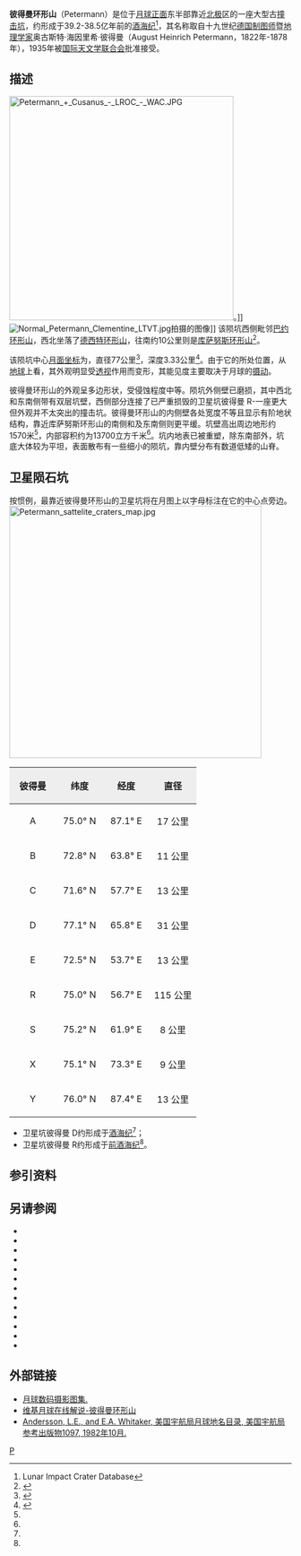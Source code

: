 {{lunar crater data|
 image=Petermann crater 4140 med.jpg|
 caption=月球轨道器4号拍摄的斜视图|
 latitude=74.35|
 N_or_S=N|
 longitude=67.89|
 E_or_W=E|
 diameter=77公里|
 depth=3.33公里|
 colong=296|
 eponym=奥古斯特·海·彼得曼}}

'''彼得曼环形山'''（Petermann）是位于[[月球正面|月球正面]]东半部靠近[[月球北极|北极]]区的一座大型古[[撞击坑|撞击坑]]，约形成于39.2-38.5亿年前的[[酒海纪|酒海纪]]<ref name="LICD">Lunar Impact Crater Database</ref>，其名称取自十九世纪[[德国|德国]][[地图学|制图师]]暨[[地理学|地理学家]]奥古斯特·海因里希·彼得曼（August Heinrich Petermann，1822年-1878年），1935年被[[国际天文学联合会|国际天文学联合会]]批准接受。

==描述== 
[[Image:Petermann_+_Cusanus_-_LROC_-_WAC.JPG|400px]]。]] 
[[Image:Normal_Petermann_Clementine_LTVT.jpg|thumb]]拍摄的图像]] 
该陨坑西侧毗邻[[巴约环形山|巴约环形山]]，西北坐落了[[德西特环形山|德西特环形山]]，往南约10公里则是[[库萨努斯环形山|库萨努斯环形山]]<ref>{{Cite web |url=http://planetarynames.wr.usgs.gov/images/Lunar/lac_5_lo.pdf |title=Crater Petermann on LAC-5 map. |accessdate=2016-11-19 |archive-date=2013-02-20 |archive-url=https://web.archive.org/web/20130220125427/http://planetarynames.wr.usgs.gov/images/Lunar/lac_5_lo.pdf |dead-url=no }}</ref>。

该陨坑中心[[月面坐标|月面坐标]]为{{Coord|74.35|N|67.89|E|globe:Moon|nogoogle=1|noosm=1}}，直径77公里<ref name="IAU">{{Cite web |url=http://planetarynames.wr.usgs.gov/Feature/4669 |title=Directory of the International Astronomical Union |access-date=2016-11-19 |archive-date=2020-11-27 |archive-url=https://web.archive.org/web/20201127012531/https://planetarynames.wr.usgs.gov/Feature/4669 |dead-url=no }}</ref>，深度3.33公里<ref>{{Cite web |url=http://fisherka.csolutionshosting.net/astronote/plan/craterdepth/html/CraterDepthFeatureNameWestfall.html |title=John E. Westfall's Atlas of the Lunar Terminator, Cambridge Univ. Press （2000） |accessdate=2016-11-19 |archive-date=2014-12-18 |archive-url=https://archive.today/20141218234310/http://fisherka.csolutionshosting.net/astronote/plan/craterdepth/html/CraterDepthFeatureNameWestfall.html |dead-url=yes }}</ref>。由于它的所处位置，从[[地球|地球]]上看，其外观明显受[[透视|透视]]作用而变形，其能见度主要取决于月球的[[天平动|摄动]]。

彼得曼环形山的外观呈多边形状，受侵蚀程度中等。陨坑外侧壁已磨损，其中西北和东南侧带有双层坑壁，西侧部分连接了已严重损毁的卫星坑彼得曼 R-一座更大但外观并不太突出的撞击坑。彼得曼环形山的内侧壁各处宽度不等且显示有阶地状结构，靠近库萨努斯环形山的南侧和及东南侧则更平缓。坑壁高出周边地形约1570米<ref name="LICD"/>，内部容积约为13700立方千米<ref name="LICD"/>。坑内地表已被重塑，除东南部外，坑底大体较为平坦，表面散布有一些细小的陨坑，靠内壁分布有数道低矮的山脊。

==卫星陨石坑==
按惯例，最靠近彼得曼环形山的卫星坑将在月图上以字母标注在它的中心点旁边。
[[Image:Petermann_sattelite_craters_map.jpg|450px]]

{| class="wikitable"
!width="25%" style="background:#eeeeee;" |彼得曼 
!width="25%" style="background:#eeeeee;" |纬度
!width="25%" style="background:#eeeeee;" |经度
!width="25%" style="background:#eeeeee;" |直径
|-
|align="center"|A
|align="center"|75.0° N
|align="center"|87.1° E
|align="center"|17 公里
|-
|align="center"|B
|align="center"|72.8° N
|align="center"|63.8° E
|align="center"|11 公里
|-
|align="center"|C
|align="center"|71.6° N
|align="center"|57.7° E
|align="center"|13 公里
|-
|align="center"|D
|align="center"|77.1° N
|align="center"|65.8° E
|align="center"|31 公里
|-
|align="center"|E
|align="center"|72.5° N
|align="center"|53.7° E
|align="center"|13 公里
|-
|align="center"|R
|align="center"|75.0° N
|align="center"|56.7° E
|align="center"|115 公里
|-
|align="center"|S
|align="center"|75.2° N
|align="center"|61.9° E
|align="center"|8 公里
|-
|align="center"|X
|align="center"|75.1° N
|align="center"|73.3° E
|align="center"|9 公里
|-
|align="center"|Y
|align="center"|76.0° N
|align="center"|87.4° E
|align="center"|13 公里
|}{{clear}}
* 卫星坑彼得曼 D约形成于[[酒海纪|酒海纪]]<ref name="LICD"/>；
* 卫星坑彼得曼 R约形成于[[前酒海纪|前酒海纪]]<ref name="LICD"/>。

==参引资料==
{{Reflist}}

==另请参阅==
* {{refbegin}}
* {{cite book
  | last1 = Andersson
  | first1 = L. E.
  | last2 = Whitaker
  | first2 = E. A.
  | authorlink2 = Ewen Whitaker
  | date = 1982
  | title = [[NASA|NASA]] Catalogue of Lunar Nomenclature
  | publisher = NASA RP-1097
  | ref = harv
  }}
* {{cite web
  | last = Blue
  | first = Jennifer
  | date = July 25, 2007
  | title = Gazetteer of Planetary Nomenclature
  | publisher = [[United_States_Geological_Survey|USGS]]
  | url = http://planetarynames.wr.usgs.gov/
  | accessdate = 2007-08-05
  | ref = harv
  | archive-date = 2018-12-25
  | archive-url = https://web.archive.org/web/20181225170157/https://planetarynames.wr.usgs.gov/
  | dead-url = no
  }}
* {{cite book
  | last1 = Bussey
  | first1 = B.
  | authorlink1 = Ben Bussey
  | last2 = Spudis
  | first2 = P.
  | authorlink2 = Paul Spudis
  | date = 2004
  | title = The Clementine Atlas of the Moon
  | publisher = Cambridge University Press
  | location = New York
  | isbn = 978-0-521-81528-4
  | ref = harv
  }}
* {{cite book
  | last1 = Cocks
  | first1 = Elijah E.
  | last2 = Cocks
  | first2 = Josiah C.
  | date = 1995
  | title = Who's Who on the Moon: A Biographical Dictionary of Lunar Nomenclature
  | url = https://archive.org/details/isbn_9780936389271
  | publisher = Tudor Publishers
  | isbn = 978-0-936389-27-1
  | ref = harv
  }}
* {{cite web
  | last = McDowell
  | first = Jonathan
  | date = July 15, 2007
  | url = http://host.planet4589.org/astro/lunar/
  | title = Lunar Nomenclature
  | publisher = Jonathan's Space Report
  | accessdate = 2007-10-24
  | ref = harv
  | archive-date = 2018-12-25
  | archive-url = https://web.archive.org/web/20181225170156/http://host.planet4589.org/astro/lunar/
  | dead-url = no
  }}
* {{cite journal| last1 = Menzel| first1 = D. H.| last2 = Minnaert| first2 = M.| last3 = Levin| first3 = B.| last4 = Dollfus| first4 = A.| last5 = Bell| first5 = B.| title = Report on Lunar Nomenclature by the Working Group of Commission 17 of the IAU| doi = 10.1007/BF00171763| journal = Space Science Reviews| volume = 12| issue = 2| pages = 136–186| date = 1971| bibcode = 1971SSRv...12..136M| ref = harv}}
* {{cite book
  | first = Patrick
  | last = Moore
  | authorlink = Patrick Moore
  | date = 2001
  | title = On the Moon
  | url = https://archive.org/details/patrickmooreonmo00patr
  | publisher = Sterling Publishing Co.
  | isbn = 978-0-304-35469-6
  | ref = harv
  }}
* {{cite book
  | first = Fred W.
  | last = Price
  | date = 1988
  | title = The Moon Observer's Handbook
  | publisher = Cambridge University Press
  | isbn = 978-0-521-33500-3
  | ref = harv
  }}
* {{cite book
  | last = Rükl
  | first = Antonín
  | authorlink = Antonín Rükl
  | date = 1990
  | title = Atlas of the Moon
  | publisher = Kalmbach Books
  | isbn = 978-0-913135-17-4
  | ref = harv
  }}
* {{cite book
  | last = Webb
  | first = Rev. T. W.
  | authorlink = Thomas William Webb
  | date = 1962
  | title = Celestial Objects for Common Telescopes
  | url = https://archive.org/details/celestialobjects00webb
  | edition = 6th revised
  | publisher = Dover
  | isbn = 978-0-486-20917-3
  | ref = harv
  }}
* {{cite book
  | first = Ewen A.
  | last = Whitaker
  | authorlink = Ewen Whitaker
  | date = 1999
  | title = Mapping and Naming the Moon
  | publisher = Cambridge University Press
  | isbn = 978-0-521-62248-6
  | ref = harv
  }}
* {{cite book
  | first = Peter T.
  | last = Wlasuk
  | date = 2000
  | title = Observing the Moon
  | publisher = Springer
  | isbn = 978-1-85233-193-1
  | ref = harv
 }}
{{refend}}

==外部链接==
*[http://www.lpi.usra.edu/resources/lunar_orbiter/bin/srch_nam.shtml?Petermann%7C0 月球数码摄影图集.] {{Wayback|url=http://www.lpi.usra.edu/resources/lunar_orbiter/bin/srch_nam.shtml?Petermann%7C0 |date=20201127013659 }}
*[http://the-moon.wikispaces.com/Petermann 维基月球在线解说-彼得曼环形山] {{Wayback|url=http://the-moon.wikispaces.com/Petermann |date=20180530180024 }}
* [http://planet4589.org/astro/lunar/RP-1097.pdf Andersson, L.E., and E.A. Whitaker, 美国宇航局月球地名目录, 美国宇航局参考出版物1097, 1982年10月.] {{Wayback|url=http://planet4589.org/astro/lunar/RP-1097.pdf |date=20141006125838 }}

[[Category:月球环形山|P]]
{{月球環形山 (O-Q)}}